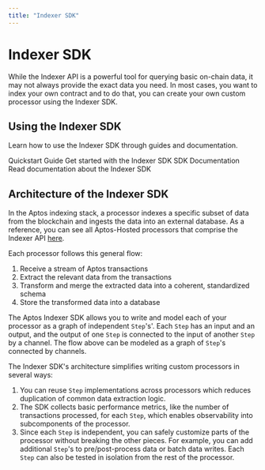 ```yaml
---
title: "Indexer SDK"
---
```


# Indexer SDK


<IndexerBetaNotice />

While the Indexer API is a powerful tool for querying basic on-chain data, it may not always provide the exact data you need. 
In most cases, you want to index your own contract and to do that, you can create your own custom processor using the Indexer SDK. 

## Using the Indexer SDK

Learn how to use the Indexer SDK through guides and documentation.

<Cards>
  <Card href="indexer-sdk/quickstart">
    <Card.Title>Quickstart Guide</Card.Title>
    <Card.Description>Get started with the Indexer SDK</Card.Description>
  </Card>
  <Card href="indexer-sdk/documentation">
    <Card.Title>SDK Documentation</Card.Title>
    <Card.Description>Read documentation about the Indexer SDK</Card.Description>
  </Card>
</Cards>

## Architecture of the Indexer SDK

In the Aptos indexing stack, a processor indexes a specific subset of data from the blockchain and ingests the data into an external database.
As a reference, you can see all Aptos-Hosted processors that comprise the Indexer API [here](https://github.com/aptos-labs/aptos-indexer-processors). 

Each processor follows this general flow:

1. Receive a stream of Aptos transactions
2. Extract the relevant data from the transactions
3. Transform and merge the extracted data into a coherent, standardized schema
4. Store the transformed data into a database

The Aptos Indexer SDK allows you to write and model each of your processor as a graph of independent `Step`'s'.
Each `Step` has an input and an output, and the output of one `Step` is connected to the input of another `Step` by a channel.
The flow above can be modeled as a graph of `Step`'s connected by channels.

The Indexer SDK's architecture simplifies writing custom processors in several ways:

1. You can reuse `Step` implementations across processors which reduces duplication of common data extraction logic. 
2. The SDK collects basic performance metrics, like the number of transactions processed, for each `Step`, which enables observability into subcomponents of the processor. 
3. Since each `Step` is independent, you can safely customize parts of the processor without breaking the other pieces. 
For example, you can add additional `Step`'s to pre/post-process data or batch data writes. Each `Step` can also be tested in isolation from the rest of the processor. 
